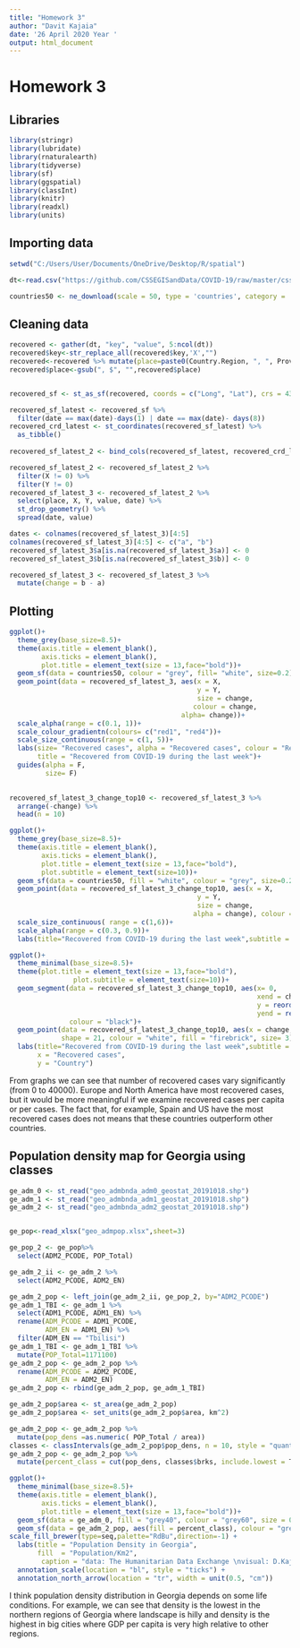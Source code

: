 ---
title: "Homework 3"
author: "Davit Kajaia"
date: '26 April 2020 Year '
output: html_document
---


# Homework 3

## Libraries

```{r message=FALSE}
library(stringr)
library(lubridate)
library(rnaturalearth)
library(tidyverse) 
library(sf)
library(ggspatial)
library(classInt)
library(knitr)
library(readxl)
library(units)
```

## Importing data

```{r}
setwd("C:/Users/User/Documents/OneDrive/Desktop/R/spatial")
```
```{r}
dt<-read.csv("https://github.com/CSSEGISandData/COVID-19/raw/master/csse_covid_19_data/csse_covid_19_time_series/time_series_covid19_recovered_global.csv")

countries50 <- ne_download(scale = 50, type = 'countries', category = 'cultural', returnclass = "sf")
```

## Cleaning data

```{r}

recovered <- gather(dt, "key", "value", 5:ncol(dt))
recovered$key<-str_replace_all(recovered$key,'X',"")
recovered<-recovered %>% mutate(place=paste0(Country.Region, ", ", Province.State),date=mdy(key))
recovered$place<-gsub(", $", "",recovered$place)


recovered_sf <- st_as_sf(recovered, coords = c("Long", "Lat"), crs = 4326)

```

```{r}
recovered_sf_latest <- recovered_sf %>% 
  filter(date == max(date)-days(1) | date == max(date)- days(8)) 
recovered_crd_latest <- st_coordinates(recovered_sf_latest) %>% 
  as_tibble()
  
recovered_sf_latest_2 <- bind_cols(recovered_sf_latest, recovered_crd_latest)

recovered_sf_latest_2 <- recovered_sf_latest_2 %>% 
  filter(X != 0) %>% 
  filter(Y != 0)
recovered_sf_latest_3 <- recovered_sf_latest_2 %>% 
  select(place, X, Y, value, date) %>% 
  st_drop_geometry() %>% 
  spread(date, value)

dates <- colnames(recovered_sf_latest_3)[4:5]
colnames(recovered_sf_latest_3)[4:5] <- c("a", "b")
recovered_sf_latest_3$a[is.na(recovered_sf_latest_3$a)] <- 0
recovered_sf_latest_3$b[is.na(recovered_sf_latest_3$b)] <- 0

recovered_sf_latest_3 <- recovered_sf_latest_3 %>%
  mutate(change = b - a)
```

## Plotting

```{r}
ggplot()+
  theme_grey(base_size=8.5)+
  theme(axis.title = element_blank(),
        axis.ticks = element_blank(),
        plot.title = element_text(size = 13,face="bold"))+
  geom_sf(data = countries50, colour = "grey", fill= "white", size=0.2)+
  geom_point(data = recovered_sf_latest_3, aes(x = X,
                                               y = Y,
                                               size = change,
                                              colour = change, 
                                           alpha= change))+
  scale_alpha(range = c(0.1, 1))+
  scale_colour_gradientn(colours= c("red1", "red4"))+
  scale_size_continuous(range = c(1, 5))+
  labs(size= "Recovered cases", alpha = "Recovered cases", colour = "Recovered cases",
       title = "Recovered from COVID-19 during the last week")+
  guides(alpha = F,
         size= F)
  
```

```{r}
recovered_sf_latest_3_change_top10 <- recovered_sf_latest_3 %>% 
  arrange(-change) %>% 
  head(n = 10)

ggplot()+
  theme_grey(base_size=8.5)+
  theme(axis.title = element_blank(),
        axis.ticks = element_blank(),
        plot.title = element_text(size = 13,face="bold"),
        plot.subtitle = element_text(size=10))+
  geom_sf(data = countries50, fill = "white", colour = "grey", size=0.2)+
  geom_point(data = recovered_sf_latest_3_change_top10, aes(x = X,
                                               y = Y,
                                               size = change,
                                              alpha = change), colour = "blue")+
  scale_size_continuous( range = c(1,6))+
  scale_alpha(range = c(0.3, 0.9))+
  labs(title="Recovered from COVID-19 during the last week",subtitle = "(Top 10 countries)", size= "Recovered cases", alpha = "Recovered cases", colour = "Recovered cases")

```

```{r}
ggplot()+
  theme_minimal(base_size=8.5)+
  theme(plot.title = element_text(size = 13,face="bold"),
                plot.subtitle = element_text(size=10))+
  geom_segment(data = recovered_sf_latest_3_change_top10, aes(x= 0, 
                                                              xend = change, 
                                                              y = reorder(place, change), 
                                                              yend = reorder(place, change)),
               colour = "black")+
  geom_point(data = recovered_sf_latest_3_change_top10, aes(x = change, y = reorder(place, change)),
             shape = 21, colour = "white", fill = "firebrick", size= 3)+
  labs(title="Recovered from COVID-19 during the last week",subtitle = "(Top 10 countries)", 
       x = "Recovered cases",
       y = "Country")
```



From graphs we can see that number of recovered cases vary significantly (from 0 to 40000). Europe and North America have most recovered cases, but it would be more meaningful if we examine recovered cases per capita or per cases. The fact that, for example, Spain and US have the most recovered cases does not means that these countries outperform other countries.



## Population density map for Georgia using classes


```{r}
ge_adm_0 <- st_read("geo_admbnda_adm0_geostat_20191018.shp")
ge_adm_1 <- st_read("geo_admbnda_adm1_geostat_20191018.shp")
ge_adm_2 <- st_read("geo_admbnda_adm2_geostat_20191018.shp")


ge_pop<-read_xlsx("geo_admpop.xlsx",sheet=3)
```

```{r}
ge_pop_2 <- ge_pop%>% 
  select(ADM2_PCODE, POP_Total)

ge_adm_2_ii <- ge_adm_2 %>% 
  select(ADM2_PCODE, ADM2_EN)

ge_adm_2_pop <- left_join(ge_adm_2_ii, ge_pop_2, by="ADM2_PCODE")
ge_adm_1_TBI <- ge_adm_1 %>% 
  select(ADM1_PCODE, ADM1_EN) %>% 
  rename(ADM_PCODE = ADM1_PCODE,
         ADM_EN = ADM1_EN) %>% 
  filter(ADM_EN == "Tbilisi")
ge_adm_1_TBI <- ge_adm_1_TBI %>% 
  mutate(POP_Total=1171100)
ge_adm_2_pop <- ge_adm_2_pop %>% 
  rename(ADM_PCODE = ADM2_PCODE,
         ADM_EN = ADM2_EN)
ge_adm_2_pop <- rbind(ge_adm_2_pop, ge_adm_1_TBI)
```

```{r}
ge_adm_2_pop$area <- st_area(ge_adm_2_pop)
ge_adm_2_pop$area <- set_units(ge_adm_2_pop$area, km^2)
```
```{r}
ge_adm_2_pop <- ge_adm_2_pop %>% 
  mutate(pop_dens =as.numeric( POP_Total / area))
classes <- classIntervals(ge_adm_2_pop$pop_dens, n = 10, style = "quantile", dig.lab=4)
ge_adm_2_pop <- ge_adm_2_pop %>%
  mutate(percent_class = cut(pop_dens, classes$brks, include.lowest = T, dig.lab = 4))

```

```{r}

ggplot()+
  theme_minimal(base_size=8.5)+
  theme(axis.title = element_blank(),
        axis.ticks = element_blank(),
        plot.title = element_text(size = 13,face="bold"))+
  geom_sf(data = ge_adm_0, fill = "grey40", colour = "grey60", size = 0.2)+
  geom_sf(data = ge_adm_2_pop, aes(fill = percent_class), colour = "grey60", size= 0.2)+
scale_fill_brewer(type=seq,palette="RdBu",direction=-1) +
  labs(title = "Population Density in Georgia",
       fill  = "Population/Km2",
        caption = "data: The Humanitarian Data Exchange \nvisual: D.Kajaia")+
  annotation_scale(location = "bl", style = "ticks") +
  annotation_north_arrow(location = "tr", width = unit(0.5, "cm"))
```


I think population density distribution in Georgia depends on some life conditions. For example, we can see that density is the lowest in the northern regions of Georgia where landscape is hilly and density is the highest in big cities where GDP per capita is very high relative to other regions.